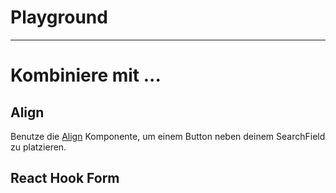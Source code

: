 # Playground

<LiveCodeEditor />

---

# Kombiniere mit ...

## Align

Benutze die [Align](/03-components/structure/align) Komponente, um einem Button
neben deinem SearchField zu platzieren.

<LiveCodeEditor example="align" editorCollapsed />

## React Hook Form

<LiveCodeEditor example="form" editorCollapsed />
